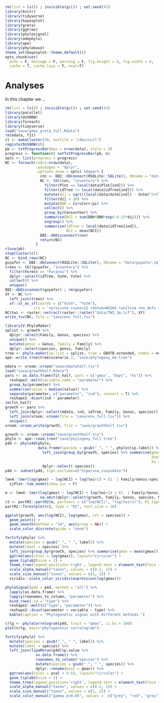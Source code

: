 ```r
rm(list = ls()) ; invisible(gc()) ; set.seed(42)
library(knitr)
library(tidyverse)
library(bayesplot)
library(greta)
library(ggtree)
library(phylosignal)
library(adephylo)
library(ape)
library(phylobase)
theme_set(bayesplot::theme_default())
opts_chunk$set(
  echo = F, message = F, warning = F, fig.height = 6, fig.width = 8,
  cache = T, cache.lazy = F, eval=T)
```

# Analyses

In this chapter we ...

```r
rm(list = ls()) ; invisible(gc()) ; set.seed(42)
library(parallel)
library(doSNOW)
library(foreach)
library(tidyverse)
load("save/gmax_greta_full.Rdata") 
rm(mdata, fit)
cl <- makeCluster(30, outfile = "/dev/null")
registerDoSNOW(cl)
pb <- txtProgressBar(max = nrow(data), style = 3)
progress <- function(n) setTxtProgressBar(pb, n)
opts <- list(progress = progress)
NC <- foreach(ind=1:nrow(data),
              .packages = "dplyr",
              .options.snow = opts) %dopar% {
                con <- DBI::dbConnect(RSQLite::SQLite(), dbname = "data/guyafor.sql")
                NC <- tbl(con, "inventory") %>% 
                  filter(Plot == local(data$Plot[ind])) %>% 
                  filter(idTree != local(data$idTree[ind])) %>% 
                  mutate(dij = sqrt((local(data$Xutm[ind]) - Xutm)^2+(local(data$Yutm[ind]) - Yutm)^2)) %>% 
                  filter(dij < 20) %>% 
                  mutate(DBH = CircCorr/pi) %>% 
                  collect() %>% 
                  group_by(CensusYear) %>% 
                  summarise(NCI = sum(DBH*DBH*exp(-0.25*dij))) %>% 
                  ungroup() %>% 
                  summarise(idTree = local(data$idTree[ind]),
                            NCI = mean(NCI))
                DBI::dbDisconnect(con)
                return(NC)
              } 
close(pb)
stopCluster(cl)
NC <- bind_rows(NC)
guyafor <- DBI::dbConnect(RSQLite::SQLite(), dbname = "data/guyafor.sql")
trees <- tbl(guyafor, "inventory") %>% 
  filter(Forest == "Paracou") %>% 
  dplyr::select(idTree, Xutm, Yutm) %>% 
  collect() %>% 
  unique()
DBI::dbDisconnect(guyafor) ; rm(guyafor)
XY <- NC %>% 
  left_join(trees) %>% 
  sf::st_as_sf(coords = c("Xutm", "Yutm"),
             crs = '+proj=utm +zone=22 +datum=WGS84 +units=m +no_defs +ellps=WGS84 +towgs84=0,0,0')
NC$twi <- raster::extract(raster::raster("data/TWI_1m.tif"), XY)
write_tsv(NC, file = "save/env_full.tsv")
```

```r
library(V.PhyloMaker)
splist <- growth %>% 
  dplyr::select(Family, Genus, species) %>% 
  unique() %>% 
  mutate(genus = Genus, family = Family) %>% 
  dplyr::select(species, genus, family)
tree <- phylo.maker(sp.list = splist, tree = GBOTB.extended, nodes = nodes.info.1, scenarios = "S3")
ape::write.tree(tree$scenario.3, "save/phylogeny_mm.tree")
```

```r
mdata <- vroom::vroom("save/mdatahalf.tsv")
load("save/growthhalf.Rdata")  
pars <- as.data.frame(fit_half, pars = c('gmax', "dopt", "ks")) %>% 
  reshape2::melt(variable.name = "parameter") %>% 
  group_by(parameter) %>% 
  summarise(value = median(value)) %>% 
  separate(parameter, c("parameter", "ind"), convert = T) %>% 
  reshape2::dcast(ind ~ parameter)
rm(fit_half)
growth <- pars %>% 
  left_join(dplyr::select(mdata, ind, idTree, Family, Genus, species)) %>% 
  left_join(vroom::vroom(file = "save/env_full.tsv")) %>% 
  unique()
vroom::vroom_write(growth, file = "save/growthhalf.tsv")
```

```r
growth <- vroom::vroom("save/growthhalf.tsv")
phylo <- ape::read.tree("save/phylogeny_full.tree")
p4d <- phylo4d(phylo,
               data.frame(species = gsub("_", " ", phylo$tip.label)) %>% 
                 left_join(group_by(growth, species) %>% summarise(gmax  = mean(log(gmax), na.rm = T), 
                                                                   dopt = mean(log(dopt), na.rm = T),
                                                                   ks = mean(log(ks), na.rm = T))) %>% 
                 dplyr::select(-species))
p4d <- subset(p4d, tips.exclude=c("Siparuna_cuspidata"))
```

```r
lme4::lmer(log(gmax) ~ log(NCI) + log(twi+1) + (1  | Family/Genus/species), growth) %>% 
  sjPlot::tab_model(show.icc = F)
```

```r
m <- lme4::lmer(log(gmax) ~ log(NCI) + log(twi+1) + (1  | Family/Genus/species), 
                na.omit(dplyr::select(growth, Family, Genus, species, NCI, twi, gmax)) %>% mutate(twi = ifelse(twi <= 0, 10^-6, twi)))
r2 <- partR2::partR2(m, partvars = c("log(NCI)", "log(twi+1)"), R2_type = "marginal", nboot = 10)
partR2::forestplot(r2, type = "R2", text_size = 10)
```

```r
ggplot(growth, aes(log(NCI), log(gmax), col = species)) +
  geom_point() +
  geom_smooth(method = "lm", aes(group = NA)) +
  scale_color_discrete(guide = "none")
```

```r
fortify(phylo) %>% 
  mutate(species = gsub("_", " ", label)) %>%
  mutate(label = species) %>% 
  left_join(group_by(growth, species) %>% summarise(gmax = mean(gmax))) %>% 
  ggtree(aes(color = log(gmax)), layout="circular") + 
  geom_tiplab2(size = 2) +
  theme_tree(legend.position='right', legend.text = element_text(face = "italic")) +
  scale_alpha_manual("taxon", values = c(0.2, 1)) +
  scale_size_manual("taxon", values = c(1, 2)) +
  viridis::scale_color_viridis(expression(log(gmax)))
```

```r
phyloSignal(p4d = p4d, method = "all") %>% 
  lapply(as.data.frame) %>% 
  lapply(rownames_to_column, "parameter") %>% 
  bind_rows(.id = "type") %>% 
  reshape2::melt(c("type", "parameter")) %>% 
  reshape2::dcast(parameter + variable ~ type) %>% 
  kable(caption = "Phylogenetic signal with different methods.")
```

```r
crlg <- phyloCorrelogram(p4d, trait = "gmax", ci.bs	= 100)
plot(crlg, main="phylogenetic correlogram")
```

```r
fortify(phylo) %>% 
  mutate(species = gsub("_", " ", label)) %>%
  mutate(label = species) %>% 
  left_join(lipaMoran(p4d)$p.value %>% 
              as.data.frame() %>% 
              rownames_to_column("species") %>% 
              mutate(species = gsub("_", " ", species)) %>% 
              dplyr::rename(pval = gmax)) %>% 
  ggtree(aes(color = pval < 0.5), layout="circular") + 
  geom_tiplab2(size = 2) +
  theme_tree(legend.position='right', legend.text = element_text(face = "italic")) +
  scale_alpha_manual("taxon", values = c(0.2, 1)) +
  scale_size_manual("taxon", values = c(1, 2)) +
  scale_color_manual("gamma p<0.05", values =  c("grey", "red", "grey"))
```
